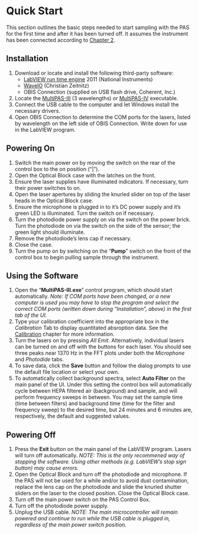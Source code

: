 # Quick Start

This section outlines the basic steps needed to start sampling with the PAS for the first time and after it has been turned off.  It assumes the instrument has been connected according to [Chapter 2](connecting-the-instrument.html).

## Installation
1. Download or locate and install the following third-party software:
    - [LabVIEW run time engine](http://www.ni.com/download/labview-run-time-engine-2016/6067/en/) 2011 (National Instruments)
    - [WaveIO](https://www.zeitnitz.eu/scms/waveio) (Christian Zeitnitz)
    - OBIS Connection (supplied on USB flash drive, Coherent, Inc.) 
1. Locate the [MultiPAS-III](https://github.com/alphonse/MultiPAS-III/tree/master/exec) (3 wavelengths) or [MultiPAS-IV](https://github.com/alphonse/MultiPAS-IV/tree/master/exec) executable.
1. Connect the USB cable to the computer and let Windows install the necessary drivers.
1. Open OBIS Connection to determine the COM ports for the lasers, listed by wavelength on the left side of OBIS Connection.  Write down for use in the LabVIEW program.

## Powering On
1. Switch the main power on by moving the switch on the rear of the control box to the on position ("|").
1. Open the Optical Block case with the latches on the front.
1. Ensure the laser supplies have illuminated indicators.  If necessary, turn their power switches to on.
1. Open the laser apertures by sliding the knurled slider on top of the laser heads in the Optical Block case.
1. Ensure the microphone is plugged in to it's DC power supply and it's green LED is illuminated.  Turn the switch on if necessary.
1. Turn the photodiode power supply on via the switch on the power brick.  Turn the photodiode on via the switch on the side of the sensor; the green light should illuminate.
1. Remove the photodiode's lens cap if necessary.
1. Close the case.
1. Turn the pump on by switching on the "**Pump**" switch on the front of the control box to begin pulling sample through the instrument.

## Using the Software

1. Open the "**MultiPAS-III.exe**" control program, which should start automatically. *Note: If COM ports have been changed, or a new computer is used you may have to stop the program and select the correct COM ports (written down during "Installation", above) in the first tab of the UI.*
1. Type your calibration coefficient into the appropriate box in the *Calibration* Tab to display quantitated absroption data.  See the [Calibration](calibration.html) chapter for more information.
1. Turn the lasers on by pressing *All Emit*.  Alternatively, individual lasers can be turned on and off with the buttons for each laser. You should see three peaks near 1370 Hz in the FFT plots under both the *Microphone* and *Photodide* tabs.
1. To save data, click the **Save** button and follow the dialog prompts to use the default file location or select your own.
1. To automatically collect background spectra, select **Auto Filter** on the main panel of the UI. Under this setting the control box will automatically cycle between HEPA filtered air (background) and sample, and will perform frequency sweeps in between.  You may set the sample time (time between filters) and background time (time for the filter and frequency sweep) to the desired time, but 24 minutes and 6 minutes are, respectively, the default and suggested values.

## Powering Off
1. Press the **Exit** button on the main panel of the LabVIEW program.  Lasers will turn off automatically. *NOTE: This is the only recommened way of stopping the software.  Using other methods (e.g. LabVIEW's stop sign button) may cause errors.*
1. Open the Optical Block and turn off the photodiode and microphone.  If the PAS will not be used for a while and/or to avoid dust contamination, replace the lens cap on the photodiode and slide the knurled shutter sliders on the laser to the closed position.  Close the Optical Block case.
1. Turn off the main power switch on the PAS Control Box.
1. Turn off the photodiode power supply.
1. Unplug the USB cable.  *NOTE: The main microcontroller will remain powered and continue to run while the USB cable is plugged in, regardless of the main power switch position.*